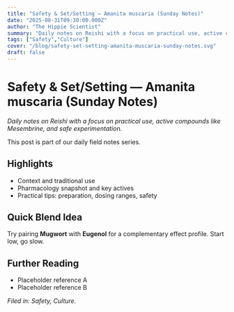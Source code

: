 ```yaml
---
title: "Safety & Set/Setting — Amanita muscaria (Sunday Notes)"
date: "2025-08-31T09:30:00.000Z"
author: "The Hippie Scientist"
summary: "Daily notes on Reishi with a focus on practical use, active compounds like Mesembrine, and safe experimentation."
tags: ["Safety","Culture"]
cover: "/blog/safety-set-setting-amanita-muscaria-sunday-notes.svg"
draft: false
---
```



# Safety & Set/Setting — Amanita muscaria (Sunday Notes)

_Daily notes on Reishi with a focus on practical use, active compounds like Mesembrine, and safe experimentation._

<Callout emoji="🌿">This post is part of our daily field notes series.</Callout>

## Highlights

- Context and traditional use
- Pharmacology snapshot and key actives
- Practical tips: preparation, dosing ranges, safety

## Quick Blend Idea

Try pairing **Mugwort** with **Eugenol** for a complementary effect profile. Start low, go slow.

## Further Reading

- Placeholder reference A
- Placeholder reference B

*Filed in: Safety, Culture.*
